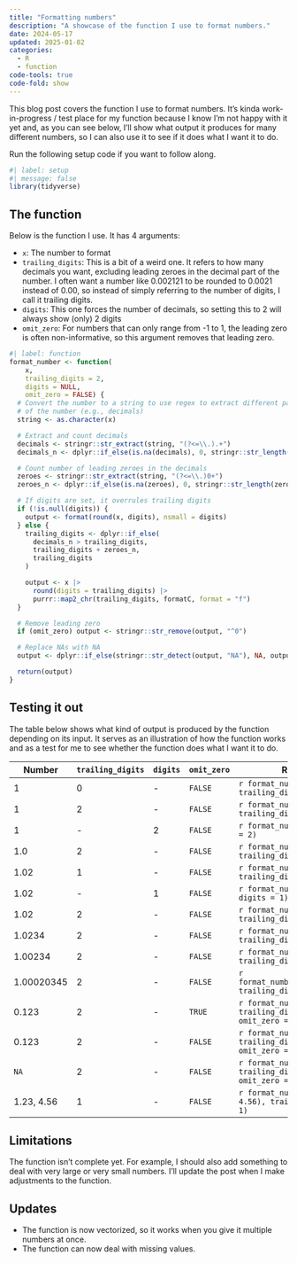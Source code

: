 ```yaml
---
title: "Formatting numbers"
description: "A showcase of the function I use to format numbers."
date: 2024-05-17
updated: 2025-01-02
categories:
  - R
  - function
code-tools: true
code-fold: show
---
```


This blog post covers the function I use to format numbers. It's kinda work-in-progress / test place for my function because I know I'm not happy with it yet and, as you can see below, I'll show what output it produces for many different numbers, so I can also use it to see if it does what I want it to do.

Run the following setup code if you want to follow along.

```r
#| label: setup
#| message: false
library(tidyverse)
```

## The function

Below is the function I use. It has 4 arguments:

- `x`: The number to format
- `trailing_digits`: This is a bit of a weird one. It refers to how many decimals you want, excluding leading zeroes in the decimal part of the number. I often want a number like 0.002121 to be rounded to 0.0021 instead of 0.00, so instead of simply referring to the number of digits, I call it trailing digits.
- `digits`: This one forces the number of decimals, so setting this to 2 will always show (only) 2 digits
- `omit_zero`: For numbers that can only range from -1 to 1, the leading zero is often non-informative, so this argument removes that leading zero.

```r
#| label: function
format_number <- function(
    x,
    trailing_digits = 2,
    digits = NULL,
    omit_zero = FALSE) {
  # Convert the number to a string to use regex to extract different parts
  # of the number (e.g., decimals)
  string <- as.character(x)

  # Extract and count decimals
  decimals <- stringr::str_extract(string, "(?<=\\.).+")
  decimals_n <- dplyr::if_else(is.na(decimals), 0, stringr::str_length(decimals))

  # Count number of leading zeroes in the decimals
  zeroes <- stringr::str_extract(string, "(?<=\\.)0+")
  zeroes_n <- dplyr::if_else(is.na(zeroes), 0, stringr::str_length(zeroes))

  # If digits are set, it overrules trailing digits
  if (!is.null(digits)) {
    output <- format(round(x, digits), nsmall = digits)
  } else {
    trailing_digits <- dplyr::if_else(
      decimals_n > trailing_digits,
      trailing_digits + zeroes_n,
      trailing_digits
    )

    output <- x |>
      round(digits = trailing_digits) |>
      purrr::map2_chr(trailing_digits, formatC, format = "f")
  }

  # Remove leading zero
  if (omit_zero) output <- stringr::str_remove(output, "^0")

  # Replace NAs with NA
  output <- dplyr::if_else(stringr::str_detect(output, "NA"), NA, output)

  return(output)
}
```

## Testing it out

The table below shows what kind of output is produced by the function depending on its input. It serves as an illustration of how the function works and as a test for me to see whether the function does what I want it to do.

| Number      | `trailing_digits` | `digits` | `omit_zero` | Result                                                           |
|-------------|-------------------|----------|-------------|------------------------------------------------------------------|
| 1           | 0                 | \-       | `FALSE`     | `r format_number(1, trailing_digits = 0)`                        |
| 1           | 2                 | \-       | `FALSE`     | `r format_number(1, trailing_digits = 2)`                        |
| 1           | \-                | 2        | `FALSE`     | `r format_number(1, digits = 2)`                                 |
| 1.0         | 2                 | \-       | `FALSE`     | `r format_number(1.0, trailing_digits = 2)`                      |
| 1.02        | 1                 | \-       | `FALSE`     | `r format_number(1.02, trailing_digits = 1)`                     |
| 1.02        | -                 | 1        | `FALSE`     | `r format_number(1.02, digits = 1)`                              |
| 1.02        | 2                 | \-       | `FALSE`     | `r format_number(1.02, trailing_digits = 2)`                     |
| 1.0234      | 2                 | \-       | `FALSE`     | `r format_number(1.0234, trailing_digits = 2)`                   |
| 1.00234     | 2                 | \-       | `FALSE`     | `r format_number(1.00234, trailing_digits = 2)`                  |
| 1.00020345  | 2                 | \-       | `FALSE`     | `r format_number(1.00020345, trailing_digits = 2)`               |
| 0.123       | 2                 | \-       | `TRUE`      | `r format_number(0.123, trailing_digits = 2, omit_zero = TRUE)`  |
| 0.123       | 2                 | \-       | `FALSE`     | `r format_number(0.123, trailing_digits = 2, omit_zero = FALSE)` |
| `NA`        | 2                 | \-       | `FALSE`     | `r format_number(NA, trailing_digits = 2, omit_zero = FALSE)`    |
| 1.23, 4.56  | 1                 | \-       | `FALSE`     | `r format_number(c(1.23, 4.56), trailing_digits = 1)`            |

## Limitations

The function isn't complete yet. For example, I should also add something to deal with very large or very small numbers. I'll update the post when I make adjustments to the function.

## Updates

- The function is now vectorized, so it works when you give it multiple numbers at once.
- The function can now deal with missing values.
